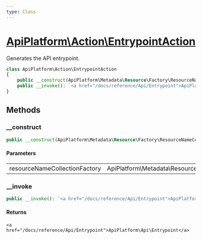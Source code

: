 ```yaml
---
type: Class
---
```


# [ApiPlatform\Action\EntrypointAction](/docs/reference/Action/EntrypointAction)

Generates the API entrypoint.


```php
class ApiPlatform\Action\EntrypointAction
{
    public __construct(ApiPlatform\Metadata\Resource\Factory\ResourceNameCollectionFactoryInterface $resourceNameCollectionFactory)
    public __invoke(): `<a href="/docs/reference/Api/Entrypoint">ApiPlatform\Api\Entrypoint</a>`
}
```
## Methods

### __construct



```php
public __construct(ApiPlatform\Metadata\Resource\Factory\ResourceNameCollectionFactoryInterface $resourceNameCollectionFactory)
```

#### Parameters

<table><tbody>
<tr><td>resourceNameCollectionFactory</td><td>ApiPlatform\Metadata\Resource\Factory\ResourceNameCollectionFactoryInterface</td><td></td></tr>
</tbody>
</table>

### __invoke



```php
public __invoke(): `<a href="/docs/reference/Api/Entrypoint">ApiPlatform\Api\Entrypoint</a>`
```

#### Returns

`<a href="/docs/reference/Api/Entrypoint">ApiPlatform\Api\Entrypoint</a>`
